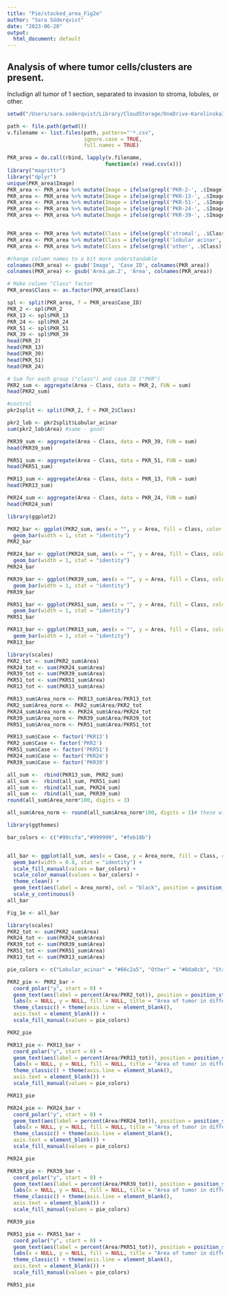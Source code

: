 ```yaml
---
title: "Pie/stacked_area_Fig2e"
author: "Sara Söderqvist"
date: "2023-06-20"
output:
  html_document: default
---
```

## Analysis of where tumor cells/clusters are present. 
Includign all tumor of 1 section, separated to invasion to stroma, lobules, or other.

```r
setwd("/Users/sara.soderqvist/Library/CloudStorage/OneDrive-KarolinskaInstitutet/Writing_/Adaptive PDAC paper/Code/source data files to read in/Scoring of lobular invasion_5 cases") #adjust working directory

path <- file.path(getwd())
v.filename <- list.files(path, pattern="'*.csv", 
                         ignore.case = TRUE, 
                         full.names = TRUE)

PKR_area = do.call(rbind, lapply(v.filename, 
                                function(x) read.csv(x)))
library("magrittr")
library("dplyr")
unique(PKR_area$Image)
PKR_area <- PKR_area %>% mutate(Image = ifelse(grepl('PKR-2-', .$Image), 'PKR_2', .$Image))
PKR_area <- PKR_area %>% mutate(Image = ifelse(grepl('PKR-13-', .$Image), 'PKR_13', .$Image))
PKR_area <- PKR_area %>% mutate(Image = ifelse(grepl('PKR-51-', .$Image), 'PKR_51', .$Image))
PKR_area <- PKR_area %>% mutate(Image = ifelse(grepl('PKR-24-', .$Image), 'PKR_24', .$Image))
PKR_area <- PKR_area %>% mutate(Image = ifelse(grepl('PKR-39-', .$Image), 'PKR_39', .$Image))


PKR_area <- PKR_area %>% mutate(Class = ifelse(grepl('stromal', .$Class), 'Stroma', .$Class))
PKR_area <- PKR_area %>% mutate(Class = ifelse(grepl('lobular acinar', .$Class), 'Lobular_acinar', .$Class))
PKR_area <- PKR_area %>% mutate(Class = ifelse(grepl('other', .$Class), 'Other', .$Class))

#change column names to a bit more understandable
colnames(PKR_area) <- gsub('Image', 'Case_ID', colnames(PKR_area))
colnames(PKR_area) <- gsub('Area.µm.2', 'Area', colnames(PKR_area))

# Make column "Class" factor
PKR_area$Class <- as.factor(PKR_area$Class)

spl <- split(PKR_area, f = PKR_area$Case_ID)
PKR_2 <- spl$PKR_2
PKR_13 <- spl$PKR_13
PKR_24 <- spl$PKR_24
PKR_51 <- spl$PKR_51
PKR_39 <- spl$PKR_39
head(PKR_2)
head(PKR_13)
head(PKR_39)
head(PKR_51)
head(PKR_24)

```


```r
# Sum for each group ("class") and case ID ("PKR")
PKR2_sum <- aggregate(Area ~ Class, data = PKR_2, FUN = sum)
head(PKR2_sum)

#control
pkr2split <- split(PKR_2, f = PKR_2$Class)

pkr2_lob <- pkr2split$Lobular_acinar
sum(pkr2_lob$Area) #same - good!

PKR39_sum <- aggregate(Area ~ Class, data = PKR_39, FUN = sum)
head(PKR39_sum)

PKR51_sum <- aggregate(Area ~ Class, data = PKR_51, FUN = sum)
head(PKR51_sum)

PKR13_sum <- aggregate(Area ~ Class, data = PKR_13, FUN = sum)
head(PKR13_sum)

PKR24_sum <- aggregate(Area ~ Class, data = PKR_24, FUN = sum)
head(PKR24_sum)
```

```r
library(ggplot2)

PKR2_bar <- ggplot(PKR2_sum, aes(x = "", y = Area, fill = Class, color = Class)) +
  geom_bar(width = 1, stat = "identity")
PKR2_bar

PKR24_bar <- ggplot(PKR24_sum, aes(x = "", y = Area, fill = Class, color = Class)) +
  geom_bar(width = 1, stat = "identity")
PKR24_bar

PKR39_bar <- ggplot(PKR39_sum, aes(x = "", y = Area, fill = Class, color = Class)) +
  geom_bar(width = 1, stat = "identity")
PKR39_bar

PKR51_bar <- ggplot(PKR51_sum, aes(x = "", y = Area, fill = Class, color = Class)) +
  geom_bar(width = 1, stat = "identity")
PKR51_bar

PKR13_bar <- ggplot(PKR13_sum, aes(x = "", y = Area, fill = Class, color = Class)) +
  geom_bar(width = 1, stat = "identity")
PKR13_bar


```

```r
library(scales)
PKR2_tot <- sum(PKR2_sum$Area)
PKR24_tot <- sum(PKR24_sum$Area)
PKR39_tot <- sum(PKR39_sum$Area)
PKR51_tot <- sum(PKR51_sum$Area)
PKR13_tot <- sum(PKR13_sum$Area)

PKR13_sum$Area_norm <- PKR13_sum$Area/PKR13_tot
PKR2_sum$Area_norm <- PKR2_sum$Area/PKR2_tot
PKR24_sum$Area_norm <- PKR24_sum$Area/PKR24_tot
PKR39_sum$Area_norm <- PKR39_sum$Area/PKR39_tot
PKR51_sum$Area_norm <- PKR51_sum$Area/PKR51_tot

PKR13_sum$Case <- factor('PKR13')
PKR2_sum$Case <- factor('PKR2')
PKR51_sum$Case <- factor('PKR51')
PKR24_sum$Case <- factor('PKR24')
PKR39_sum$Case <- factor('PKR39')

all_sum <-  rbind(PKR13_sum, PKR2_sum)
all_sum <-  rbind(all_sum, PKR51_sum)
all_sum <-  rbind(all_sum, PKR24_sum)
all_sum <-  rbind(all_sum, PKR39_sum)
round(all_sum$Area_norm*100, digits = 3)

all_sum$Area_norm <- round(all_sum$Area_norm*100, digits = 1)# these will sum up to 100.1% Above sums up to 100%, with 3 digits instead of 1.

```

```r
library(ggthemes)

bar_colors <- c("#99ccfa","#999999", "#feb18b")


all_bar <- ggplot(all_sum, aes(x = Case, y = Area_norm, fill = Class, color = Class)) +
  geom_bar(width = 0.8, stat = "identity") +
  scale_fill_manual(values = bar_colors) +
  scale_color_manual(values = bar_colors) +
  theme_clean() +
  geom_text(aes(label = Area_norm), col = "black", position = position_stack(vjust = 0.5)) + 
  scale_y_continuous()
all_bar

Fig_1e <- all_bar

```



```r
library(scales)
PKR2_tot <- sum(PKR2_sum$Area)
PKR24_tot <- sum(PKR24_sum$Area)
PKR39_tot <- sum(PKR39_sum$Area)
PKR51_tot <- sum(PKR51_sum$Area)
PKR13_tot <- sum(PKR13_sum$Area)

pie_colors <- c("Lobular_acinar" = "#66c2a5", "Other" = "#8da0cb", "Stroma" = "#fc8d62")

PKR2_pie <- PKR2_bar +
  coord_polar("y", start = 0) +
  geom_text(aes(label = percent(Area/PKR2_tot)), position = position_stack(vjust = 0.5)) +
  labs(x = NULL, y = NULL, fill = NULL, title = "Area of tumor in different compartments in PKR-2") +
  theme_classic() + theme(axis.line = element_blank(),
  axis.text = element_blank()) +
  scale_fill_manual(values = pie_colors)

PKR2_pie

PKR13_pie <- PKR13_bar +
  coord_polar("y", start = 0) +
  geom_text(aes(label = percent(Area/PKR13_tot)), position = position_stack(vjust = 0.5)) +
  labs(x = NULL, y = NULL, fill = NULL, title = "Area of tumor in different compartments in PKR-13") +
  theme_classic() + theme(axis.line = element_blank(),
  axis.text = element_blank()) +
  scale_fill_manual(values = pie_colors)

PKR13_pie

PKR24_pie <- PKR24_bar +
  coord_polar("y", start = 0) +
  geom_text(aes(label = percent(Area/PKR24_tot)), position = position_stack(vjust = 0.5)) +
  labs(x = NULL, y = NULL, fill = NULL, title = "Area of tumor in different compartments in PKR-24") +
  theme_classic() + theme(axis.line = element_blank(),
  axis.text = element_blank()) +
  scale_fill_manual(values = pie_colors)

PKR24_pie

PKR39_pie <- PKR39_bar +
  coord_polar("y", start = 0) +
  geom_text(aes(label = percent(Area/PKR39_tot)), position = position_stack(vjust = 0.5)) +
  labs(x = NULL, y = NULL, fill = NULL, title = "Area of tumor in different compartments in PKR-39") +
  theme_classic() + theme(axis.line = element_blank(),
  axis.text = element_blank()) +
  scale_fill_manual(values = pie_colors)

PKR39_pie

PKR51_pie <- PKR51_bar +
  coord_polar("y", start = 0) +
  geom_text(aes(label = percent(Area/PKR51_tot)), position = position_stack(vjust = 0.5)) +
  labs(x = NULL, y = NULL, fill = NULL, title = "Area of tumor in different compartments in PKR-51") +
  theme_classic() + theme(axis.line = element_blank(),
  axis.text = element_blank()) +
  scale_fill_manual(values = pie_colors)

PKR51_pie

```

















